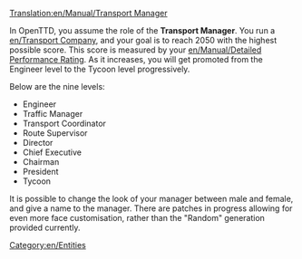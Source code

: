 [[Translation:en/Manual/Transport Manager]]
{{es/Traducción|Transport Manager|0}}


In OpenTTD, you assume the role of the '''Transport Manager'''. You run a [[en/Transport Company]], and your goal is to reach 2050 with the highest possible score. This score is measured by your [[en/Manual/Detailed Performance Rating]]. As it increases, you will get promoted from the Engineer level to the Tycoon level progressively. 

Below are the nine levels:
*Engineer
*Traffic Manager
*Transport Coordinator
*Route Supervisor
*Director
*Chief Executive
*Chairman
*President
*Tycoon

It is possible to change the look of your manager between male and female, and give a name to the manager. There are patches in progress allowing for even more face customisation, rather than the "Random" generation provided currently.

[[Category:en/Entities]]